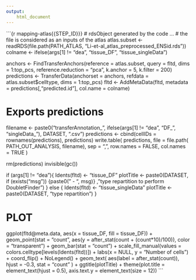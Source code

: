 ```yaml
---
output:
    html_document
---
```


```{r mapping-atlas{{STEP_ID}}}
# rdsObject generated by the code ...
# the file is considered as an inputs of the atlas
atlas.subset <- readRDS(file.path(PATH_ATLAS, "Li-et-al_atlas_preprocessed_ENSid.rds"))
colname <- ifelse(args[1] != "dea", "tissue_DF", "tissue_singleData")

anchors <- FindTransferAnchors(reference = atlas.subset, query = fltd,
                               dims = 1:top_pcs, reference.reduction = "pca",
                               k.anchor = 5, k.filter = 200)
predictions <- TransferData(anchorset = anchors, refdata = atlas.subset$celltype,
                            dims = 1:top_pcs)
fltd <- AddMetaData(fltd, metadata = predictions[,"predicted.id"], col.name = colname)

# Exports predictions
filename <- paste0("transferAnnotation_", ifelse(args[1] != "dea", "DF_", "singleData_"), DATASET, ".csv")
predictions <- cbind(cellIDs = rownames(predictions), predictions)
write.table(
    predictions,
    file = file.path(
        PATH_OUT_ANALYSIS,
        filename),
    sep = ",",
    row.names = FALSE,
    col.names = TRUE
)


rm(predictions)
invisible(gc())

if (args[1] != "dea"){
    Idents(fltd) <- "tissue_DF"
    plotTitle <- paste0(DATASET, if (exists("msg")) {paste0(" - ", msg)} , "\ncell type repartition to perform DoubletFinder")
} else {
    Idents(fltd) <- "tissue_singleData"
    plotTitle <- paste0(DATASET, "\ncell type repartition")
}

# PLOT
ggplot(fltd@meta.data, aes(x = tissue_DF, fill = tissue_DF)) +
    geom_point(stat = "count", aes(y = after_stat(count + (count*10)/100)), color = "transparent") +
    geom_bar(stat = "count") +
    scale_fill_manual(values = colors.celltype[levels(Idents(fltd))]) +
    labs(x = NULL, y = "Number of cells") +
    coord_flip() +
    NoLegend() +
    geom_text(
        aes(label = after_stat(count)), hjust = -0.3,
        stat = "count"
    ) +
  ggtitle(plotTitle) +
  theme(plot.title = element_text(hjust = 0.5),
        axis.text.y = element_text(size = 12))
```
